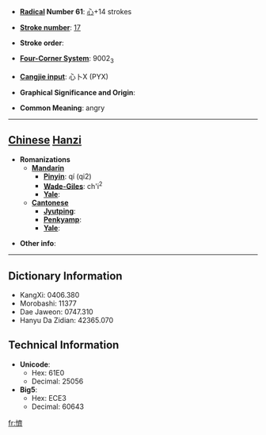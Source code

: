 * '''[[Wiktionary:Chinese radical index| Radical]] Number 61''': [[Wiktionary:Chinese radical index 心|心]]+14 strokes

* '''[[Wiktionary:Chinese total strokes index|Stroke number]]''': [[Wiktionary:Chinese total strokes index 17|17]]

* '''Stroke order''': 

* '''[[Wiktionary:Chinese four corner index|Four-Corner System]]''': 9002<sub>3</sub>

* '''[[Wiktionary:Chinese Cangjie index|Cangjie input]]''': 心卜X (PYX)

* '''Graphical Significance and Origin''': 

* '''Common Meaning''': angry

----

== [[Chinese]] [[Hanzi]] ==

* '''Romanizations'''
** '''[[Mandarin]]'''
*** '''[[Pinyin]]''': qí (qi2)
*** '''[[Wade-Giles]]''': ch'i<sup>2</sup>
*** '''[[Yale]]''': 
** '''[[Cantonese]]'''
*** '''[[Jyutping]]''':
*** '''[[Penkyamp]]''': 
*** '''[[Yale]]''': 

* '''Other info''': 

----

== Dictionary Information ==

* KangXi: 0406.380
* Morobashi: 11377
* Dae Jaweon: 0747.310
* Hanyu Da Zidian: 42365.070

== Technical Information ==

* '''Unicode''':
** Hex: 61E0
** Decimal: 25056
* '''Big5''':
** Hex: ECE3
** Decimal: 60643

[[fr:懠]]